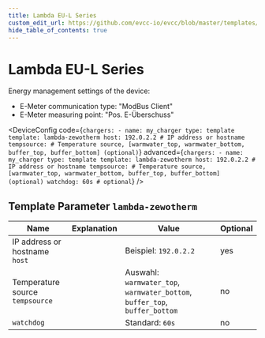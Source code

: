 ```yaml
---
title: Lambda EU-L Series
custom_edit_url: https://github.com/evcc-io/evcc/blob/master/templates/definition/charger/lambda-zewotherm.yaml
hide_table_of_contents: true
---
```



# Lambda EU-L Series

<DeviceFeatures features="" />

Energy management settings of the device:

- E-Meter communication type: "ModBus Client"
- E-Meter measuring point: "Pos. E-Überschuss"


<DeviceConfig code={`chargers:
    - name: my_charger
      type: template
      template: lambda-zewotherm
      host: 192.0.2.2 # IP address or hostname
      tempsource: # Temperature source, [warmwater_top, warmwater_bottom, buffer_top, buffer_bottom] (optional)`} advanced={`chargers:
    - name: my_charger
      type: template
      template: lambda-zewotherm
      host: 192.0.2.2 # IP address or hostname
      tempsource: # Temperature source, [warmwater_top, warmwater_bottom, buffer_top, buffer_bottom] (optional)
      watchdog: 60s # optional`} />

## Template Parameter `lambda-zewotherm`

| Name | Explanation | Value | Optional |
|-----------|-------------|-------|----------|
| IP address or hostname<br/>`host` |  | Beispiel: `192.0.2.2` | yes |
| Temperature source<br/>`tempsource` |  | Auswahl: `warmwater_top`, `warmwater_bottom`, `buffer_top`, `buffer_bottom` | no |
| `watchdog` |  | Standard: `60s` | no |

